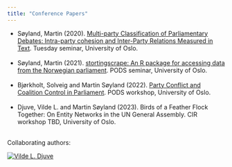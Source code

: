 ```yaml
---
title: "Conference Papers"
---
```


- Søyland, Martin (2020). [Multi-party Classification of Parliamentary Debates: Intra-party cohesion and Inter-Party Relations Measured in Text](/papers/classification_tuesdaysem2020.pdf). Tuesday seminar, University of Oslo.<br><br>
- Søyland, Martin (2021). [stortingscrape: An R package for accessing data from the Norwegian parliament](/papers/stortingscrape_pods2021.pdf). PODS seminar, University of Oslo.<br><br>
- Bjørkholt, Solveig and Martin Søyland (2022). [Party Conflict and Coalition Control in Parliament](/papers/quest_sent_podsfall22.pdf). PODS workshop, University of Oslo.<br><br>
- Djuve, Vilde L. and Martin Søyland (2023). Birds of a Feather Flock Together: On Entity Networks in the UN General Assembly. CIR workshop TBD, University of Oslo.<br><br>

Collaborating authors:


<a href="https://scholar.google.no/citations?user=DBeFxDgAAAAJ&hl=en"><img src="https://scholar.googleusercontent.com/citations?view_op=small_photo&user=DBeFxDgAAAAJ&citpid=1" title="Vilde L. Djuve"/></a>
